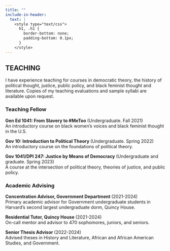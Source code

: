 ```yaml
---
title: ""
include-in-header:
  text: |
    <style type="text/css">
      h1, .h1 {
        border-bottom: none;
        padding-bottom: 0.1px;
      }
    </style>
---
```


::::: {.grid}
:::: {.g-col-12 .g-col-sm-12}
::: {.text-center}

# TEACHING

:::
::::
::::: 


I have experience teaching for courses in democratic theory, the history of political thought, justice, public policy, and black feminist thought and literature. Copies of my teaching evaluations and sample syllabi are available upon request.

### Teaching Fellow

<h7 style="font-weight: bold"> Gen Ed 1041: From Slavery to #MeToo </h7> (Undergraduate. Fall 2021) <br> An introductory course on black women’s voices and black feminist thought in the U.S.

<h7 style="font-weight: bold"> Gov 10: Introduction to Political Theory </h7> (Undergraduate. Spring 2022) <br> An introductory course on the foundations of political theory.

<h7 style="font-weight: bold"> Gov 1041/DPI 247: Justice by Means of Democracy </h7> (Undergraduate and graduate. Spring 2023) <br> A course at the intersection of political theory, theories of justice, and public policy.

### Academic Advising

<h7 style="font-weight: bold">Concentration Advisor, Government Department </h7> (2021-2024) <br> Primary academic advisor for Government undergraduate students in Harvard's second largest undergraduate dorm, Quincy House.

<h7 style="font-weight: bold"> Residential Tutor, Quincy House </h7> (2021-2024) <br> On-call mentor and advisor to 470 sophomores, juniors, and seniors.

<h7 style="font-weight: bold">Senior Thesis Advisor </h7> (2022-2024) <br> Advised theses in History and Literature, African and African American Studies, and Government.

<br>
